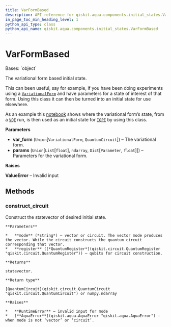```yaml
---
title: VarFormBased
description: API reference for qiskit.aqua.components.initial_states.VarFormBased
in_page_toc_min_heading_level: 1
python_api_type: class
python_api_name: qiskit.aqua.components.initial_states.VarFormBased
---
```


# VarFormBased

<Class id="qiskit.aqua.components.initial_states.VarFormBased" github="https://github.com/qiskit-community/qiskit-aqua/tree/stable/0.9/qiskit/aqua/components/initial_states/var_form_based.py" signature="VarFormBased(var_form, params)">
  Bases: `object`

  The variational form based initial state.

  This can been useful, say for example, if you have been doing experiments using a [`VariationalForm`](qiskit.aqua.components.variational_forms.VariationalForm "qiskit.aqua.components.variational_forms.VariationalForm") and have parameters for a state of interest of that form. Using this class it can then be turned into an initial state for use elsewhere.

  As an example this [notebook](https://github.com/Qiskit/qiskit-community-tutorials/blob/master/aqua/vqe2iqpe.ipynb) shows where the variational form’s state, from a [`VQE`](qiskit.aqua.algorithms.VQE "qiskit.aqua.algorithms.VQE") run, is then used as an initial state for [`IQPE`](qiskit.aqua.algorithms.IQPE "qiskit.aqua.algorithms.IQPE") by using this class.

  **Parameters**

  *   **var\_form** (`Union`\[`VariationalForm`, `QuantumCircuit`]) – The variational form.
  *   **params** (`Union`\[`List`\[`float`], `ndarray`, `Dict`\[`Parameter`, `float`]]) – Parameters for the variational form.

  **Raises**

  **ValueError** – Invalid input

  ## Methods

  ### construct\_circuit

  <Function id="qiskit.aqua.components.initial_states.VarFormBased.construct_circuit" name="construct_circuit" signature="VarFormBased.construct_circuit(mode='circuit', register=None)">
    Construct the statevector of desired initial state.

    **Parameters**

    *   **mode** (*string*) – vector or circuit. The vector mode produces the vector. While the circuit constructs the quantum circuit corresponding that vector.
    *   **register** ([*QuantumRegister*](qiskit.circuit.QuantumRegister "qiskit.circuit.QuantumRegister")) – qubits for circuit construction.

    **Returns**

    statevector.

    **Return type**

    [QuantumCircuit](qiskit.circuit.QuantumCircuit "qiskit.circuit.QuantumCircuit") or numpy.ndarray

    **Raises**

    *   **RuntimeError** – invalid input for mode
    *   [**AquaError**](qiskit.aqua.AquaError "qiskit.aqua.AquaError") – when mode is not ‘vector’ or ‘circuit’.
  </Function>
</Class>

